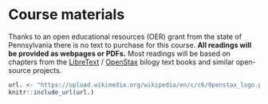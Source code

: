 # Course materials 

Thanks to an open educational resources (OER) grant from the state of Pennsylvania there is no text to purchase for this course.  **All readings will be provided as webpages or PDFs.**  Most readings will be based on chapters from the [LibreText](https://bio.libretexts.org/Bookshelves/Introductory_and_General_Biology/Book%3A_General_Biology_(OpenStax)) / [OpenStax](https://openstax.org/details/books/biology-2e) bilogy text books and similar open-source projects.


```r
url. <- "https://upload.wikimedia.org/wikipedia/en/c/c6/Openstax_logo.png"
knitr::include_url(url.)
```





